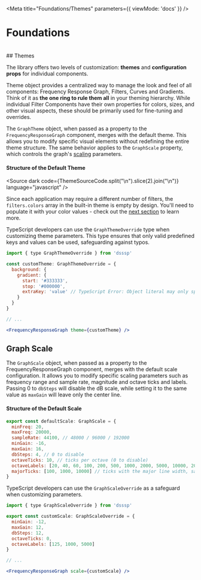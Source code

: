 

<Meta title="Foundations/Themes" parameters={{ viewMode: 'docs' }} />

# Foundations
<br/>
## Themes

The library offers two levels of customization: **themes** and **configuration props** for individual components.

Theme object provides a centralized way to manage the look and feel of all components: Frequency Response Graph, Filters, Curves and Gradients. <br/>
Think of it as **the one ring to rule them all** in your theming hierarchy. While individual Filter Components have their own properties for colors, sizes, and other visual aspects, these should be primarily used for fine-tuning and overrides.

The `GraphTheme` object, when passed as a property to the `FrequencyResponseGraph` component, merges with the default theme. This allows you to modify specific visual elements without redefining the entire theme structure. The same behavior applies to the `GraphScale` property, which controls the graph's [scaling](#structure-of-the-default-scale) parameters.


#### Structure of the Default Theme

<Source dark code={ThemeSourceCode.split("\n").slice(2).join("\n")} language="javascript" />

Since each application may require a different number of filters, the `filters.colors` array in the built-in theme is empty by design. You'll need to populate it with your color values - check out the [next section](?path=/docs/foundations-colors--docs) to learn more.

TypeScript developers can use the `GraphThemeOverride` type when customizing theme parameters. This type ensures that only valid predefined keys and values can be used, safeguarding against typos.

```jsx
import { type GraphThemeOverride } from 'dsssp'

const customTheme: GraphThemeOverride = {
  background: {
    gradient: {
      start: '#333333',
      stop: '#000000',
      extraKey: 'value' // TypeScript Error: Object literal may only specify known properties
    }
  }
}

// ...

<FrequencyResponseGraph theme={customTheme} />
```


## Graph Scale

The `GraphScale` object, when passed as a property to the FrequencyResponseGraph component, merges with the default scale configuration. It allows you to modify specific scaling parameters such as frequency range and sample rate, magnitude and octave ticks and labels. Passing 0 to `dbSteps` will disable the dB scale, while setting it to the same value as `maxGain` will leave only the center line.

#### Structure of the Default Scale

```jsx
export const defaultScale: GraphScale = {
  minFreq: 20,
  maxFreq: 20000,
  sampleRate: 44100, // 48000 / 96000 / 192000
  minGain: -16,
  maxGain: 16,
  dbSteps: 4, // 0 to disable
  octaveTicks: 10, // ticks per octave (0 to disable)
  octaveLabels: [20, 40, 60, 100, 200, 500, 1000, 2000, 5000, 10000, 20000],
  majorTicks: [100, 1000, 10000] // ticks with the major line width, same as zero gain
}
```

TypeScript developers can use the `GraphScaleOverride` as a safeguard when customizing parameters.

```jsx
import { type GraphScaleOverride } from 'dsssp'

export const customScale: GraphScaleOverride = {
  minGain: -12,
  maxGain: 12,
  dbSteps: 12,
  octaveTicks: 0,
  octaveLabels: [125, 1000, 5000]
}

// ...

<FrequencyResponseGraph scale={customScale} />
```
